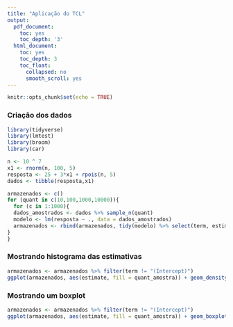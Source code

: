 ---
title: "Aplicação do TCL"
output:
  pdf_document:
    toc: yes
    toc_depth: '3'
  html_document:
    toc: yes
    toc_depth: 3
    toc_float:
      collapsed: no
      smooth_scroll: yes
---


```{r setup, include=FALSE}
knitr::opts_chunk$set(echo = TRUE)
```



### Criação dos dados

```{r, include=FALSE}
library(tidyverse)
library(lmtest)
library(broom)
library(car)

n <- 10 ^ 7
x1 <- rnorm(n, 100, 5)
resposta <- 25 + 3*x1 + rpois(n, 5)
dados <- tibble(resposta,x1)
```




```{r}
armazenados <- c()
for (quant in c(10,100,1000,10000)){
  for (c in 1:1000){
  dados_amostrados <- dados %>% sample_n(quant)
  modelo <- lm(resposta ~ ., data = dados_amostrados)
  armazenados <- rbind(armazenados, tidy(modelo) %>% select(term, estimate) %>% mutate(quant_amostra = paste(quant, " amostras", sep = " ")))
}
}


```


### Mostrando histograma das estimativas


```{r}
armazenados <- armazenados %>% filter(term != "(Intercept)")
ggplot(armazenados, aes(estimate, fill = quant_amostra)) + geom_density() + theme_minimal() + facet_wrap(vars(quant_amostra), scale = "free")
```


### Mostrando um boxplot


```{r}
armazenados <- armazenados %>% filter(term != "(Intercept)")
ggplot(armazenados, aes(estimate, fill = quant_amostra)) + geom_boxplot() + theme_minimal() 
```